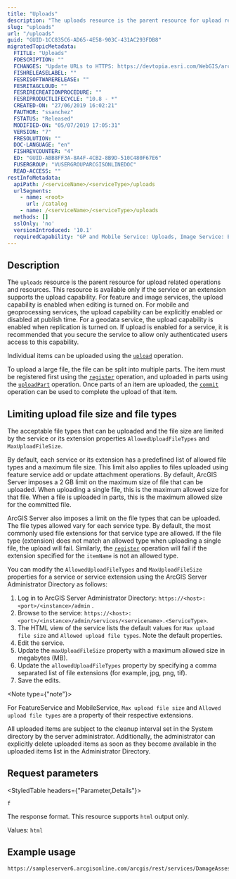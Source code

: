 ```yaml
---
title: "Uploads"
description: "The uploads resource is the parent resource for upload related operations and resources."
slug: "uploads"
url: "/uploads"
guid: "GUID-1CC835C6-AD65-4E58-903C-431AC293FDB8"
migratedTopicMetadata:
  FTITLE: "Uploads"
  FDESCRIPTION: ""
  FCHANGES: "Update URLs to HTTPS: https://devtopia.esri.com/WebGIS/arcgis-rest-api-documentation/issues/181"
  FISHRELEASELABEL: ""
  FESRISOFTWARERELEASE: ""
  FESRITAGCLOUD: ""
  FESRIRECREATIONPROCEDURE: ""
  FESRIPRODUCTLIFECYCLE: "10.8 - *"
  CREATED-ON: "27/06/2019 16:02:21"
  FAUTHOR: "ssanchez"
  FSTATUS: "Released"
  MODIFIED-ON: "05/07/2019 17:05:31"
  VERSION: "7"
  FRESOLUTION: ""
  DOC-LANGUAGE: "en"
  FISHREVCOUNTER: "4"
  ED: "GUID-ABB8FF3A-8A4F-4CB2-8B9D-510C480F67E6"
  FUSERGROUP: "VUSERGROUPARCGISONLINEDOC"
  READ-ACCESS: ""
restInfoMetadata:
  apiPath: /<serviceName>/<serviceType>/uploads
  urlSegments:
    - name: <root>
      url: /catalog
    - name: /<serviceName>/<serviceType>/uploads
  methods: []
  sslOnly: 'no'
  versionIntroduced: '10.1'
  requiredCapability: "GP and Mobile Service: Uploads, Image Service: Edit or Uploads,\r\nFeature Service: Create or Update, Geodata Service: Replication"
---
```


## Description

The `uploads` resource is the parent resource for upload related operations and resources. This resource is available only if the service or an extension supports the upload capability. For feature and image services, the upload capability is enabled when editing is turned on. For mobile and geoprocessing services, the upload capability can be explicitly enabled or disabled at publish time. For a geodata service, the upload capability is enabled when replication is turned on. If upload is enabled for a service, it is recommended that you secure the service to allow only authenticated users access to this capability. 

Individual items can be uploaded using the [`upload`](/upload) operation. 

To upload a large file, the file can be split into multiple parts. The item must be registered first using the [`register`](/register) operation, and uploaded in parts using the [`uploadPart`](/upload-part) operation. Once parts of an item are uploaded, the [`commit`](/commit) operation can be used to complete the upload of that item. 

## Limiting upload file size and file types

The acceptable file types that can be uploaded and the file size are limited by the service or its extension properties `AllowedUploadFileTypes` and `MaxUploadFileSize`.

By default, each service or its extension has a predefined list of allowed file types and a maximum file size. This limit also applies to files uploaded using feature service add or update attachment operations. By default, ArcGIS Server imposes a 2 GB limit on the maximum size of file that can be uploaded. When uploading a single file, this is the maximum allowed size for that file. When a file is uploaded in parts, this is the maximum allowed size for the committed file.

ArcGIS Server also imposes a limit on the file types that can be uploaded. The file types allowed vary for each service type. By default, the most commonly used file extensions for that service type are allowed. If the file type (extension) does not match an allowed type when uploading a single file, the upload will fail. Similarly, the [`register`](/register) operation will fail if the extension specified for the `itemName` is not an allowed type.

You can modify the `AllowedUploadFileTypes` and `MaxUploadFileSize` properties for a service or service extension using the ArcGIS Server Administrator Directory as follows:
1. Log in to ArcGIS Server Administrator Directory: `https://<host>:<port>/<instance>/admin` .
2. Browse to the service: `https://<host>:<port>/<instance>/admin/services/<servicename>.<ServiceType>`.
3. The HTML view of the service lists the default values for `Max upload file size` and `Allowed upload file types`. Note the default properties. 
4. Edit the service.
5. Update the `maxUploadFileSize` property with a maximum allowed size in megabytes (MB). 
6. Update the `allowedUploadFileTypes` property by specifying a comma separated list of file extensions (for example, jpg, png, tif). 
7. Save the edits.

<Note type={"note"}>

For FeatureService and MobileService, `Max upload file size` and `Allowed upload file types` are a property of their respective extensions.

</Note>

All uploaded items are subject to the cleanup interval set in the System directory by the server administrator. Additionally, the administrator can explicitly delete uploaded items as soon as they become available in the uploaded items list in the Administrator Directory.

## Request parameters 

<StyledTable headers={"Parameter,Details"}>

<StyledTableRow>

<StyledTableCell cellStyle="markdown">

`f` 

</StyledTableCell>

<StyledTableCell cellStyle="markdown">

The response format. This resource supports `html` output only.

Values: `html` 

</StyledTableCell>

</StyledTableRow>

</StyledTable>

## Example usage

```other
https://sampleserver6.arcgisonline.com/arcgis/rest/services/DamageAssessment/FeatureServer/uploads/upload
```
